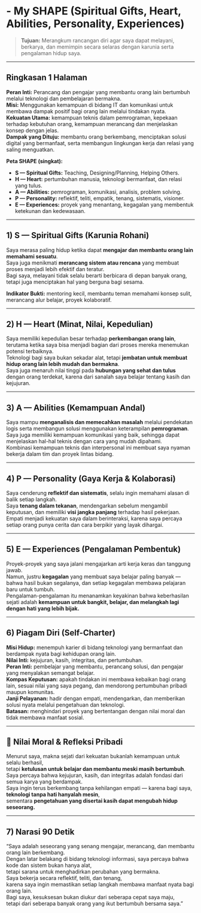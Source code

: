 # - My SHAPE (Spiritual Gifts, Heart, Abilities, Personality, Experiences)

> **Tujuan:** Merangkum rancangan diri agar saya dapat melayani, berkarya, dan memimpin secara selaras dengan karunia serta pengalaman hidup saya.

---

## Ringkasan 1 Halaman

**Peran Inti:** Perancang dan pengajar yang membantu orang lain bertumbuh melalui teknologi dan pembelajaran bermakna.  
**Misi:** Menggunakan kemampuan di bidang IT dan komunikasi untuk membawa dampak positif bagi orang lain melalui tindakan nyata.  
**Kekuatan Utama:** kemampuan teknis dalam pemrograman, kepekaan terhadap kebutuhan orang, kemampuan merancang dan menjelaskan konsep dengan jelas.  
**Dampak yang Dituju:** membantu orang berkembang, menciptakan solusi digital yang bermanfaat, serta membangun lingkungan kerja dan relasi yang saling menguatkan.

**Peta SHAPE (singkat):**

* **S — Spiritual Gifts:** Teaching, Designing/Planning, Helping Others.  
* **H — Heart:** pertumbuhan manusia, teknologi bermanfaat, dan relasi yang tulus.  
* **A — Abilities:** pemrograman, komunikasi, analisis, problem solving.  
* **P — Personality:** reflektif, teliti, empatik, tenang, sistematis, visioner.  
* **E — Experiences:** proyek yang menantang, kegagalan yang membentuk ketekunan dan kedewasaan.

---

## 1) S — Spiritual Gifts (Karunia Rohani)

Saya merasa paling hidup ketika dapat **mengajar dan membantu orang lain memahami sesuatu**.  
Saya juga menikmati **merancang sistem atau rencana** yang membuat proses menjadi lebih efektif dan teratur.  
Bagi saya, melayani tidak selalu berarti berbicara di depan banyak orang, tetapi juga menciptakan hal yang berguna bagi sesama.

**Indikator Bukti:** mentoring kecil, membantu teman memahami konsep sulit, merancang alur belajar, proyek kolaboratif.

---

## 2) H — Heart (Minat, Nilai, Kepedulian)

Saya memiliki kepedulian besar terhadap **perkembangan orang lain**, terutama ketika saya bisa menjadi bagian dari proses mereka menemukan potensi terbaiknya.  
Teknologi bagi saya bukan sekadar alat, tetapi **jembatan untuk membuat hidup orang lain lebih mudah dan bermakna**.  
Saya juga menaruh nilai tinggi pada **hubungan yang sehat dan tulus** dengan orang terdekat, karena dari sanalah saya belajar tentang kasih dan kejujuran.

---

## 3) A — Abilities (Kemampuan Andal)

Saya mampu **menganalisis dan memecahkan masalah** melalui pendekatan logis serta membangun solusi menggunakan keterampilan **pemrograman**.  
Saya juga memiliki kemampuan komunikasi yang baik, sehingga dapat menjelaskan hal-hal teknis dengan cara yang mudah dipahami.  
Kombinasi kemampuan teknis dan interpersonal ini membuat saya nyaman bekerja dalam tim dan proyek lintas bidang.

---

## 4) P — Personality (Gaya Kerja & Kolaborasi)

Saya cenderung **reflektif dan sistematis**, selalu ingin memahami alasan di balik setiap langkah.  
Saya **tenang dalam tekanan**, mendengarkan sebelum mengambil keputusan, dan memiliki **visi jangka panjang** terhadap hasil pekerjaan.  
Empati menjadi kekuatan saya dalam berinteraksi, karena saya percaya setiap orang punya cerita dan cara berpikir yang layak dihargai.

---

## 5) E — Experiences (Pengalaman Pembentuk)

Proyek-proyek yang saya jalani mengajarkan arti kerja keras dan tanggung jawab.  
Namun, justru **kegagalan** yang membuat saya belajar paling banyak — bahwa hasil bukan segalanya, dan setiap kegagalan membawa pelajaran baru untuk tumbuh.  
Pengalaman-pengalaman itu menanamkan keyakinan bahwa keberhasilan sejati adalah **kemampuan untuk bangkit, belajar, dan melangkah lagi dengan hati yang lebih bijak.**

---

## 6) Piagam Diri (Self-Charter)

**Misi Hidup:** menempuh karier di bidang teknologi yang bermanfaat dan berdampak nyata bagi kehidupan orang lain.  
**Nilai Inti:** kejujuran, kasih, integritas, dan pertumbuhan.  
**Peran Inti:** pembelajar yang membantu, perancang solusi, dan pengajar yang menyalakan semangat belajar.  
**Kompas Keputusan:** apakah tindakan ini membawa kebaikan bagi orang lain, sesuai nilai yang saya pegang, dan mendorong pertumbuhan pribadi maupun komunitas.  
**Janji Pelayanan:** hadir dengan empati, mendengarkan, dan memberikan solusi nyata melalui pengetahuan dan teknologi.  
**Batasan:** menghindari proyek yang bertentangan dengan nilai moral dan tidak membawa manfaat sosial.

---

## 🌙 Nilai Moral & Refleksi Pribadi {.unnumbered}

Menurut saya, makna sejati dari kekuatan bukanlah kemampuan untuk selalu berhasil,  
tetapi **ketulusan untuk belajar dan membantu meski masih bertumbuh**.  
Saya percaya bahwa kejujuran, kasih, dan integritas adalah fondasi dari semua karya yang berdampak.  
Saya ingin terus berkembang tanpa kehilangan empati — karena bagi saya, **teknologi tanpa hati hanyalah mesin**,  
sementara **pengetahuan yang disertai kasih dapat mengubah hidup seseorang.**

---

## 7) Narasi 90 Detik

“Saya adalah seseorang yang senang mengajar, merancang, dan membantu orang lain berkembang.  
Dengan latar belakang di bidang teknologi informasi, saya percaya bahwa kode dan sistem bukan hanya alat,  
tetapi sarana untuk menghadirkan perubahan yang bermakna.  
Saya bekerja secara reflektif, teliti, dan tenang,  
karena saya ingin memastikan setiap langkah membawa manfaat nyata bagi orang lain.  
Bagi saya, kesuksesan bukan diukur dari seberapa cepat saya maju,  
tetapi dari seberapa banyak orang yang ikut bertumbuh bersama saya.”
